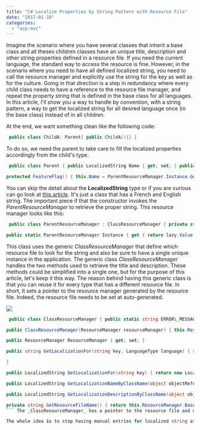 ```yaml
---
title: "C# Localize Properties by String Pattern with Resource File"
date: "2017-01-18"
categories: 
  - "asp-mvc"
---
```


Imagine the scenario where you have several classes that inherit a base class and all theses children classes have an unique title, description and other string properties defined in a resource file. If you need the current language, the standard way to access the resource is fine. However, in the scenario where you need to have all defined localized string, you need to call the resource manager and explicitly use the string for the key as well as for the culture. Going in that direction is a step in redundancy where every child class needs to have a reference to the resource file manager, and repeat the property string that is defined in the base class for all languages. In this article, I'll show you a way to handle by convention, with a string pattern, a way to get the localized string for all desired language once (in the base class) instead of in all children.

At the end, we want something clean like the following code: 
```csharp
 public class ChildA: Parent{ public ChildA(){} } 
```

To do so, we need the parent to take care to fill the localized properties accordingly from the child's type.


```csharp
 public class Parent { public LocalizedString Name { get; set; } public LocalizedString Description { get; set; }

protected FeatureFlag() { this.Name = ParentResourceManager.Instance.GetLocalizationNameByClassName(this); this.Description = ParentResourceManager.Instance.GetLocalizationDescriptionByClassName(this); } } 
```

You can skip the detail about the **LocalizedString** type or if you are curious can go look at [this article](http://patrickdesjardins.com/blog/how-to-have-localized-string-with-mvc-and-entity-framework). It's just a class that has a French and English string. The important piece if that the constructor invokes the _ParentResourceManager_ to retrieve the proper string. This resource manager looks like this:


```csharp
 public class ParentResourceManager : ClassResourceManager { private static readonly Lazy<ParentResourceManager> lazy = new Lazy<ParentResourceManager>(() => new ParentResourceManager());

public static ParentResourceManager Instance { get { return lazy.Value; } } private ParentResourceManager(): base(ApplicationTier.ParentResource.ResourceManager) { } } 
```

This class uses the generic _ClassResourceManager_ that define which resource file to look for the string and also be sure to have a single unique instance in the application. The generic class _ClassResourceManager_ handles the two methods used to retrieve the title and description. These methods could be simplified into a single one, but for the purpose of this article, let's keep it this way. The reason behind having this generic class is that you can reuse it for every type that has a different resource file. In short, it sets a pointer to the resource manager generated by the resource file. Indeed, the resource file needs to be set at auto-generated.

![](images/ResourceManager.png)


```csharp
 public class ClassResourceManager { public static string ERROR\_MESSAGE\_FORMAT = "[{0}] not found for language [{1}] in file [{2}]";

public ClassResourceManager(ResourceManager resourceManager) { this.ResourceManager = resourceManager; }

public ResourceManager ResourceManager { get; set; }

public string GetLocalizationFor(string key, LanguageType language) { string languageTwoLetters = ""; switch (language) { case LanguageType.English: languageTwoLetters = "en"; break; case LanguageType.French: languageTwoLetters = "fr"; break; } try { var resourceString = this.ResourceManager.GetString(key, CultureInfo.CreateSpecificCulture(languageTwoLetters)); if (resourceString == null) { return string.Format(ERROR\_MESSAGE\_FORMAT, key, language, this.GetResourceFileName()); } return resourceString; } catch (Exception) { return string.Format(ERROR\_MESSAGE\_FORMAT, key, language, this.GetResourceFileName()); }

}

public LocalizedString GetLocalizationFor(string key) { return new LocalizedString { French = this.GetLocalizationFor(key, LanguageType.French), English = this.GetLocalizationFor(key, LanguageType.English) }; }

public LocalizedString GetLocalizationNameByClassName(object objectReference) { var objectType = objectReference.GetType(); var name = objectType.Name + "\_Name"; return new LocalizedString { French = this.GetLocalizationFor(name, LanguageType.French), English = this.GetLocalizationFor(name, LanguageType.English) }; }

public LocalizedString GetLocalizationDescriptionByClassName(object objectReference) { var objectType = objectReference.GetType(); var name = objectType.Name + "\_Description"; return new LocalizedString { French = this.GetLocalizationFor(name, LanguageType.French), English = this.GetLocalizationFor(name, LanguageType.English) }; }

private string GetResourceFileName() { return this.ResourceManager.BaseName; } } 
``` The _ClassResourceManager_ has a pointer to the resource file and use the name of the child class to concatenate with the property string name. For example, with _ClassA_, the developer must defined in the resource file _ClassA\_Title_ and _ClassA\_Description_. If the developer forget, the code will thrown an exception telling exactly which resource name is missing which is convenient and pretty clear.

The whole idea is to stop having manual entries for localized string at the cost of depending on a pattern for properties that are shared across all children. Since we know which properties the parent needs to be localized, it's easy to have this one handle how to retrieve the localized string from a specific resource file.
